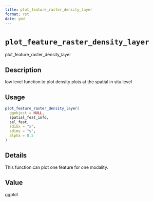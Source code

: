 ```yaml
--- 
title: plot_feature_raster_density_layer 
format: rst 
date: ymd 
--- 
```

# `plot_feature_raster_density_layer`

plot_feature_raster_density_layer


## Description

low level function to plot density plots at the spatial in situ level


## Usage

```r
plot_feature_raster_density_layer(
  ggobject = NULL,
  spatial_feat_info,
  sel_feat,
  sdimx = "x",
  sdimy = "y",
  alpha = 0.5
)
```


## Details

This function can plot one feature for one modality.


## Value

ggplot


